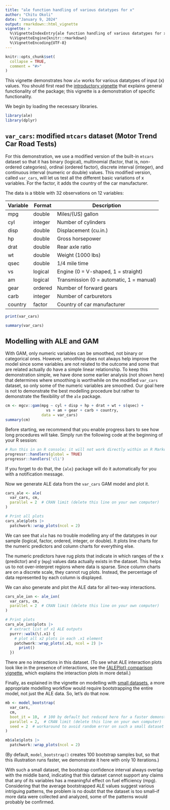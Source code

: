 ```yaml
---
title: "ale function handling of various datatypes for x"
author: "Chitu Okoli"
date: "January 9, 2024"
output: rmarkdown::html_vignette
vignette: >
  %\VignetteIndexEntry{ale function handling of various datatypes for x}
  %\VignetteEngine{knitr::rmarkdown}
  %\VignetteEncoding{UTF-8}
---
```


```r
knitr::opts_chunk$set( 
  collapse = TRUE,
  comment = "#>"
)
```

This vignette demonstrates how `ale` works for various datatypes of input (x) values. You should first read the [introductory vignette](ale-intro.html "Introduction to the ale package") that explains general functionality of the package; this vignette is a demonstration of specific functionality.

We begin by loading the necessary libraries.

```r
library(ale)
library(dplyr)
```

## `var_cars`: modified `mtcars` dataset (Motor Trend Car Road Tests)

For this demonstration, we use a modified version of the built-in `mtcars` dataset so that it has binary (logical), multinomial (factor, that is, non-ordered categories), ordinal (ordered factor), discrete interval (integer), and continuous interval (numeric or double) values. This modified version, called `var_cars`, will let us test all the different basic variations of x variables. For the factor, it adds the country of the car manufacturer.

The data is a tibble with 32 observations on 12 variables:

| Variable | Format  | Description                              |
|----------|---------|------------------------------------------|
| mpg      | double  | Miles/(US) gallon                        |
| cyl      | integer | Number of cylinders                      |
| disp     | double  | Displacement (cu.in.)                    |
| hp       | double  | Gross horsepower                         |
| drat     | double  | Rear axle ratio                          |
| wt       | double  | Weight (1000 lbs)                        |
| qsec     | double  | 1/4 mile time                            |
| vs       | logical | Engine (0 = V-shaped, 1 = straight)      |
| am       | logical | Transmission (0 = automatic, 1 = manual) |
| gear     | ordered | Number of forward gears                  |
| carb     | integer | Number of carburetors                    |
| country  | factor  | Country of car manufacturer              |


```r
print(var_cars)
```

```r
summary(var_cars)
```

## Modelling with ALE and GAM

With GAM, only numeric variables can be smoothed, not binary or categorical ones. However, smoothing does not always help improve the model since some variables are not related to the outcome and some that are related actually do have a simple linear relationship. To keep this demonstration simple, we have done some earlier analysis (not shown here) that determines where smoothing is worthwhile on the modified `var_cars` dataset, so only some of the numeric variables are smoothed. Our goal here is not to demonstrate the best modelling procedure but rather to demonstrate the flexibility of the `ale` package.

```r
cm <- mgcv::gam(mpg ~ cyl + disp + hp + drat + wt + s(qsec) +
                  vs + am + gear + carb + country,
                data = var_cars)
summary(cm)
```

Before starting, we recommend that you enable progress bars to see how long procedures will take. Simply run the following code at the beginning of your R session:

```r
# Run this in an R console; it will not work directly within an R Markdown or Quarto block
progressr::handlers(global = TRUE)
progressr::handlers('cli')
```

If you forget to do that, the `{ale}` package will do it automatically for you with a notification message.

Now we generate ALE data from the `var_cars` GAM model and plot it.

```r
cars_ale <- ale(
  var_cars, cm,
  parallel = 2  # CRAN limit (delete this line on your own computer)
)

# Print all plots
cars_ale$plots |> 
  patchwork::wrap_plots(ncol = 2)
```

We can see that `ale` has no trouble modelling any of the datatypes in our sample (logical, factor, ordered, integer, or double). It plots line charts for the numeric predictors and column charts for everything else. 

The numeric predictors have rug plots that indicate in which ranges of the x (predictor) and y (`mpg`) values data actually exists in the dataset.  This helps us to not over-interpret regions where data is sparse. Since column charts are on a discrete scale, they cannot rug plots. Instead, the percentage of data represented by each column is displayed.

We can also generate and plot the ALE data for all two-way interactions.

```r
cars_ale_ixn <- ale_ixn(
  var_cars, cm,
  parallel = 2  # CRAN limit (delete this line on your own computer)
)

# Print plots
cars_ale_ixn$plots |>
  # extract list of x1 ALE outputs
  purrr::walk(\(.x1) {  
    # plot all x2 plots in each .x1 element
    patchwork::wrap_plots(.x1, ncol = 2) |> 
      print()
  })
```

There are no interactions in this dataset. (To see what ALE interaction plots look like in the presence of interactions, see the [{ALEPlot} comparison vignette](https://tripartio.github.io/ale/articles/ale-ALEPlot.html), which explains the interaction plots in more detail.)

Finally, as explained in the vignette on modelling with [small datasets](ale-small-datasets.html "ale package for small datasets"), a more appropriate modelling workflow would require bootstrapping the entire model, not just the ALE data. So, let's do that now.

```r
mb <- model_bootstrap(
  var_cars, 
  cm,
  boot_it = 10,  # 100 by default but reduced here for a faster demonstration
  parallel = 2,  # CRAN limit (delete this line on your own computer)
  seed = 2  # workaround to avoid random error on such a small dataset
)

mb$ale$plots |> 
  patchwork::wrap_plots(ncol = 2)
```

(By default, `model_bootstrap()` creates 100 bootstrap samples but, so that this illustration runs faster, we demonstrate it here with only 10 iterations.) 

With such a small dataset, the bootstrap confidence interval always overlap with the middle band, indicating that this dataset cannot support any claims that any of its variables has a meaningful effect on fuel efficiency (mpg). Considering that the average bootstrapped ALE values suggest various intriguing patterns, the problem is no doubt that the dataset is too small--if more data were collected and analyzed, some of the patterns would probably be confirmed.
